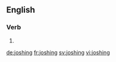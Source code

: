 ==English==

===Verb===
{{head|en}}

# {{present participle of|josh|lang=en}}

[[de:joshing]]
[[fr:joshing]]
[[sv:joshing]]
[[vi:joshing]]
